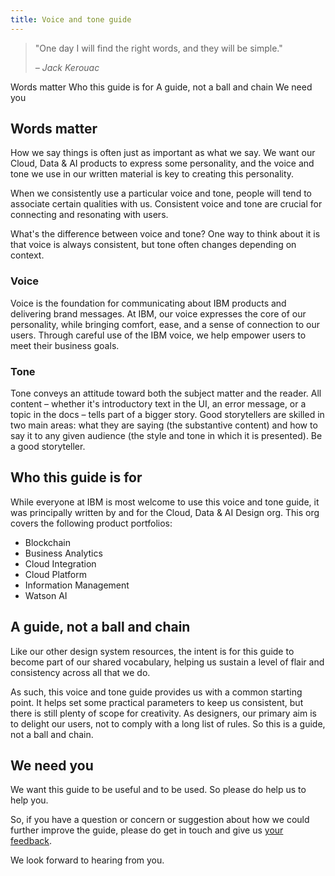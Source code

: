 ```yaml
---
title: Voice and tone guide
---
```


> "One day I will find the right words, and they will be simple."
>
> <cite>– Jack Kerouac</cite>

<AnchorLinks>
  <AnchorLink>Words matter</AnchorLink>
  <AnchorLink>Who this guide is for</AnchorLink>
  <AnchorLink>A guide, not a ball and chain</AnchorLink>
  <AnchorLink>We need you</AnchorLink>
</AnchorLinks>

## Words matter

How we say things is often just as important as what we say. We want our Cloud, Data & AI products 
to express some personality, and the voice and tone we use 
in our written material is key to creating this personality.

When we consistently use a particular voice and tone, people will tend to associate certain qualities 
with us. Consistent voice and tone are crucial for connecting and resonating with users. 

What's the difference between voice and tone? One way to think about it is that voice is always 
consistent, but tone often changes depending on context.

### Voice

Voice is the foundation for communicating about IBM products and delivering brand messages. At IBM, 
our voice expresses the core of our personality, while bringing comfort, ease, and a sense of 
connection to our users. Through careful use of the IBM voice, we help empower users to meet their 
business goals.

### Tone

Tone conveys an attitude toward both the subject matter and the reader. All content – whether it's 
introductory text in the UI, an error message, or a topic in the docs – tells part of a bigger story. 
Good storytellers are skilled in two main areas: what they are saying (the substantive content) 
and how to say it to any given audience (the style and tone in which it is presented). 
Be a good storyteller.


## Who this guide is for
While everyone at IBM is most welcome to use this voice and tone guide, it was principally written 
by and for the Cloud, Data & AI Design org. This org covers the following product portfolios:
- Blockchain
- Business Analytics
- Cloud Integration
- Cloud Platform
- Information Management
- Watson AI


## A guide, not a ball and chain
Like our other design system resources, the intent is for this guide to become part of our shared 
vocabulary, helping us sustain a level of flair and consistency across all that we do.

As such, this voice and tone guide provides us with a common starting point. It helps set some 
practical parameters to keep us consistent, but there is still plenty of scope for creativity. 
As designers, our primary aim is to delight our users, not to comply with a long list of rules. 
So this is a guide, not a ball and chain.

## We need you
We want this guide to be useful and to be used. So please do help us to help you.

So, if you have a question or concern or suggestion about how we could further improve the guide, 
please do get in touch and give us [your feedback](your-feedback). 

We look forward to hearing from you.
